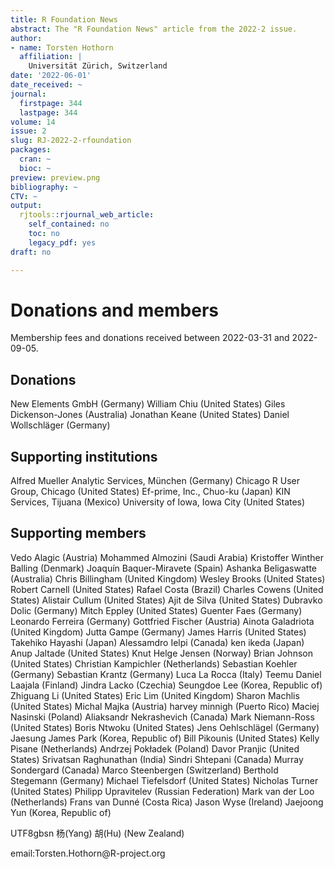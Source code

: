```yaml
---
title: R Foundation News
abstract: The "R Foundation News" article from the 2022-2 issue.
author:
- name: Torsten Hothorn
  affiliation: |
    Universität Zürich, Switzerland
date: '2022-06-01'
date_received: ~
journal:
  firstpage: 344
  lastpage: 344
volume: 14
issue: 2
slug: RJ-2022-2-rfoundation
packages:
  cran: ~
  bioc: ~
preview: preview.png
bibliography: ~
CTV: ~
output:
  rjtools::rjournal_web_article:
    self_contained: no
    toc: no
    legacy_pdf: yes
draft: no

---
```











# Donations and members

Membership fees and donations received between 2022-03-31 and
2022-09-05.

## Donations

New Elements GmbH (Germany) William Chiu (United States) Giles
Dickenson-Jones (Australia) Jonathan Keane (United States) Daniel
Wollschläger (Germany)

## Supporting institutions

Alfred Mueller Analytic Services, München (Germany) Chicago R User
Group, Chicago (United States) Ef-prime, Inc., Chuo-ku (Japan) KIN
Services, Tijuana (Mexico) University of Iowa, Iowa City (United States)

## Supporting members

Vedo Alagic (Austria) Mohammed Almozini (Saudi Arabia) Kristoffer
Winther Balling (Denmark) Joaquín Baquer-Miravete (Spain) Ashanka
Beligaswatte (Australia) Chris Billingham (United Kingdom) Wesley Brooks
(United States) Robert Carnell (United States) Rafael Costa (Brazil)
Charles Cowens (United States) Alistair Cullum (United States) Ajit de
Silva (United States) Dubravko Dolic (Germany) Mitch Eppley (United
States) Guenter Faes (Germany) Leonardo Ferreira (Germany) Gottfried
Fischer (Austria) Ainota Galadriota (United Kingdom) Jutta Gampe
(Germany) James Harris (United States) Takehiko Hayashi (Japan)
Alessamdro Ielpi (Canada) ken ikeda (Japan) Anup Jaltade (United States)
Knut Helge Jensen (Norway) Brian Johnson (United States) Christian
Kampichler (Netherlands) Sebastian Koehler (Germany) Sebastian Krantz
(Germany) Luca La Rocca (Italy) Teemu Daniel Laajala (Finland) Jindra
Lacko (Czechia) Seungdoe Lee (Korea, Republic of) Zhiguang Li (United
States) Eric Lim (United Kingdom) Sharon Machlis (United States) Michal
Majka (Austria) harvey minnigh (Puerto Rico) Maciej Nasinski (Poland)
Aliaksandr Nekrashevich (Canada) Mark Niemann-Ross (United States) Boris
Ntwoku (United States) Jens Oehlschlägel (Germany) Jaesung James Park
(Korea, Republic of) Bill Pikounis (United States) Kelly Pisane
(Netherlands) Andrzej Pokładek (Poland) Davor Pranjic (United States)
Srivatsan Raghunathan (India) Sindri Shtepani (Canada) Murray Sondergard
(Canada) Marco Steenbergen (Switzerland) Berthold Stegemann (Germany)
Michael Tiefelsdorf (United States) Nicholas Turner (United States)
Philipp Upravitelev (Russian Federation) Mark van der Loo (Netherlands)
Frans van Dunné (Costa Rica) Jason Wyse (Ireland) Jaejoong Yun (Korea,
Republic of)

::: CJK*
UTF8gbsn 杨(Yang) 胡(Hu) (New Zealand)
:::

email:Torsten.Hothorn@R-project.org
